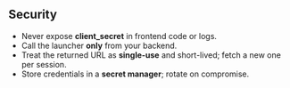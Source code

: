 ## Security
- Never expose **client_secret** in frontend code or logs.
- Call the launcher **only** from your backend.
- Treat the returned URL as **single-use** and short-lived; fetch a new one per session.
- Store credentials in a **secret manager**; rotate on compromise.
